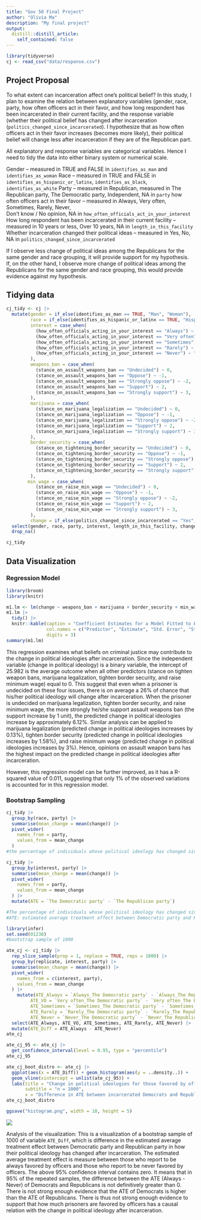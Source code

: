 ```yaml
---
title: "Gov 50 Final Project"
author: "Olivia Ma"
description: "My final project"
output:
  distill::distill_article:
    self_contained: false
---
```


```r
library(tidyverse)
cj <- read_csv("data/response.csv")
```



## Project Proposal

To what extent can incarceration affect one's political belief? In this study, I plan to examine the relation between explanatory variables (gender, race, party, how often officers act in their favor, and how long respondent has been incarcerated in their current facility, and the response variable (whether their political belief has changed after incarceration (`politics_changed_since_incarcerated`). I hypothesize that as how often officers act in their favor increases (becomes more likely), their political belief will change less after incarceration if they are of the Republican part. 

All explanatory and response variables are categorical variables. Hence I need to tidy the data into either binary system or numerical scale.

Gender -- measured in TRUE and FALSE in `identifies_as_man` and `identifies_as_woman`
Race -- measured in TRUE and FALSE in `identifies_as_hispanic_or_latinx`, `identifies_as_black`, `identifies_as_white`
Party -- measured in Republican, measured in The Republican party, The Democratic party, Independent, NA in `party`
how often officers act in their favor -- measured in Always, Very often, Sometimes, Rarely, Never, 	
Don't know / No opinion, NA in `how_often_officials_act_in_your_interest`
How long respondent has been incarcerated in their current facility -- measured in 10 years or less, Over 10 years, NA in `length_in_this_facility`
Whether incarceration changed their political ideas -- measured in Yes, No, NA in `politics_changed_since_incarcerated`

If I observe less change of political ideas among the Republicans for the same gender and race grouping, it will provide support for my hypothesis. If, on the other hand, I observe more change of political ideas among the Republicans for the same gender and race grouping, this would provide evidence against my hypothesis. 


## Tidying data
```r
cj_tidy <- cj |>
  mutate(gender = if_else(identifies_as_man == TRUE, "Man", "Woman"),
         race = if_else(identifies_as_hispanic_or_latinx == TRUE, "Hispanic", if_else(identifies_as_black == TRUE, "Black", "White")),
         interest = case_when(
           (how_often_officials_acting_in_your_interest == "Always") ~ "Always",
           (how_often_officials_acting_in_your_interest == "Very often") ~ "Very often",
           (how_often_officials_acting_in_your_interest == "Sometimes") ~ "Sometimes",
           (how_often_officials_acting_in_your_interest == "Rarely") ~ "Rarely",
           (how_often_officials_acting_in_your_interest == "Never") ~ "Never",
         ),
         weapons_ban = case_when(
           (stance_on_assault_weapons_ban == "Undecided") ~ 0, 
           (stance_on_assault_weapons_ban == "Oppose") ~ -1, 
           (stance_on_assault_weapons_ban == "Strongly oppose") ~ -2,
           (stance_on_assault_weapons_ban == "Support") ~ 2,
           (stance_on_assault_weapons_ban == "Strongly support") ~ 3,
         ),
         marijuana = case_when(
           (stance_on_marijuana_legalization == "Undecided") ~ 0, 
           (stance_on_marijuana_legalization == "Oppose") ~ -1, 
           (stance_on_marijuana_legalization == "Strongly oppose") ~ -2,
           (stance_on_marijuana_legalization == "Support") ~ 2,
           (stance_on_marijuana_legalization == "Strongly support") ~ 3,
         ),
         border_security = case_when(
           (stance_on_tightening_border_security == "Undecided") ~ 0, 
           (stance_on_tightening_border_security == "Oppose") ~ -1, 
           (stance_on_tightening_border_security == "Strongly oppose") ~ -2,
           (stance_on_tightening_border_security == "Support") ~ 2,
           (stance_on_tightening_border_security == "Strongly support") ~ 3,
         ),
        min_wage = case_when(
           (stance_on_raise_min_wage == "Undecided") ~ 0, 
           (stance_on_raise_min_wage == "Oppose") ~ -1, 
           (stance_on_raise_min_wage == "Strongly oppose") ~ -2,
           (stance_on_raise_min_wage == "Support") ~ 2,
           (stance_on_raise_min_wage == "Strongly support") ~ 3,
         ),
         change = if_else(politics_changed_since_incarcerated == "Yes", 1, 0)) |>
  select(gender, race, party, interest, length_in_this_facility, change, weapons_ban, marijuana, border_security, min_wage) |>
  drop_na()

cj_tidy
```

## Data Visualization 

### Regression Model

```r
library(broom)
library(knitr)

m1.lm <- lm(change ~ weapons_ban + marijuana + border_security + min_wage, data = cj_tidy)
m1.lm |>
  tidy() |>
  knitr::kable(caption = "Coefficient Estimates for a Model Fitted to Estimate Variation in Change of Political Ideology",
               col.names = c("Predictor", "Estimate", "Std. Error", "Statistic", "P Value"),
               digits = 3)
summary(m1.lm)
```
This regression examines what beliefs on criminal justice may contribute to the change in political ideologies after incarceration. 
Since the independent variable (change in political ideology) is a binary variable, the intercept of 25.982 is the average outcome when all other predictors (stance on tighten weapon bans, marijuana legalization, tighten border security, and raise minimum wage) equal to 0. This suggest that even when a prisoner is undecided on these four issues, there is on average a 26% of chance that his/her political ideology will change after incarceration. When the prisoner is undecided on marijuana legalization, tighten border security, and raise minimum wage, the more strongly he/she support assault weapons ban (the support increase by 1 unit), the predicted change in political ideologies increase by approximately 6.12%. Similar analysis can be applied to marijuana legalization (predicted change in political ideologies increases by 0.13%), tighten border security (predicted change in political ideologies increases by 1.58%), and raise minimum wage (predicted change in political ideologies increases by 3%). Hence, opinions on assault weapon bans has the highest impact on the predicted change in political ideologies after incarceration. 

However, this regression model can be further improved, as it has a R-squared value of 0.011, suggesting that only 1% of the observed variations is accounted for in this regression model. 


### Bootstrap Sampling 
```r
cj_tidy |>
  group_by(race, party) |>
  summarise(mean_change = mean(change)) |>
  pivot_wider(
    names_from = party,
    values_from = mean_change
  )
#the percentage of individuals whose political ideology has changed since incarceration, divided by race and party affiliation
```
```r
cj_tidy |>
  group_by(interest, party) |>
  summarise(mean_change = mean(change)) |>
  pivot_wider(
    names_from = party,
    values_from = mean_change
  ) |>
  mutate(ATE = `The Democratic party` - `The Republican party`)

#The percentage of individuals whose political ideology has changed since incarceration, divided by how often officers act in their favor and party affiliation
#ATE: estimated average treatment effect between Democratic party and Republican party: The average difference in change of political ideology between Democratic party and Republican party, divided by how often officers act in their favor and party affiliation
```

```r
library(infer)
set.seed(01238)
#bootstrap sample of 1000

ate_cj <- cj_tidy |>
  rep_slice_sample(prop = 1, replace = TRUE, reps = 1000) |>
  group_by(replicate, interest, party) |>
  summarise(mean_change = mean(change)) |>
  pivot_wider(
    names_from = c(interest, party),
    values_from = mean_change
  ) |>
    mutate(ATE_Always = `Always_The Democratic party` - `Always_The Republican party`,
         ATE_VO = `Very often_The Democratic party` - `Very often_The Republican party`,
         ATE_Sometimes = `Sometimes_The Democratic party` - `Sometimes_The Republican party`,
         ATE_Rarely = `Rarely_The Democratic party` - `Rarely_The Republican party`,
         ATE_Never = `Never_The Democratic party` - `Never_The Republican party`) |>
  select(ATE_Always, ATE_VO, ATE_Sometimes, ATE_Rarely, ATE_Never) |>
  mutate(ATE_Diff = ATE_Always - ATE_Never)
ate_cj
```

```r
ate_cj_95 <- ate_cj |>
  get_confidence_interval(level = 0.95, type = "percentile")
ate_cj_95

ate_cj_boot_distro <- ate_cj |>
  ggplot(aes(x = ATE_Diff)) + geom_histogram(aes(y = ..density..)) +
  geom_vline(xintercept = unlist(ate_cj_95)) +
  labs(title = "Change in political ideologies for those favored by officials and those not",
       subtitle = "n = 1000",
       x = "Difference in ATE between incarcerated Democrats and Republicans")
ate_cj_boot_distro

ggsave("histogram.png", width = 10, height = 5)
```
![](histogram.png)


Analysis of the visualization:
This is a visualization of a bootstrap sample of 1000 of variable `ATE_Diff`, which is difference in the estimated average treatment effect between Democratic party and Republican party in how their political ideology has changed after incarceration. The estimated average treatment effect is measure between those who report to be always favored by officers and those who report to be never favored by officers. 
The above 95% confidence interval contains zero. It means that in 95% of the repeated samples, the difference between the ATE (Always - Never) of Democrats and Republicans is not definitively greater than 0. There is not strong enough evidence that the ATE of Democrats is higher than the ATE of Republicans. There is thus not strong enough evidence to support that how much prisoners are favored by officers has a causal relation with the change in political ideology after incarceration. 